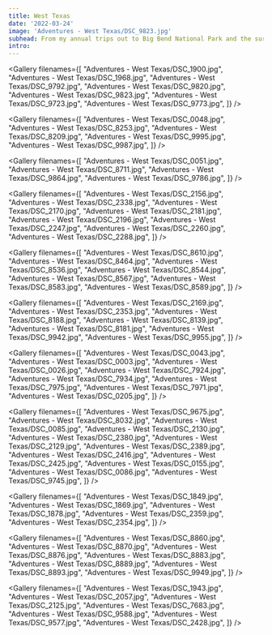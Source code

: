 ```yaml
---
title: West Texas
date: '2022-03-24'
image: 'Adventures - West Texas/DSC_9823.jpg'
subhead: From my annual trips out to Big Bend National Park and the surrounding park land of the Chihuahuan desert.
intro:
---
```


<Photo filename="Adventures - West Texas/DSC_2002.jpg" />

<Gallery filenames={[
  "Adventures - West Texas/DSC_1900.jpg",
  "Adventures - West Texas/DSC_1968.jpg",
  "Adventures - West Texas/DSC_9792.jpg",
  "Adventures - West Texas/DSC_9820.jpg",
  "Adventures - West Texas/DSC_9823.jpg",
  "Adventures - West Texas/DSC_9723.jpg",
  "Adventures - West Texas/DSC_9773.jpg",
]} />

<Gallery filenames={[
  "Adventures - West Texas/DSC_0048.jpg",
  "Adventures - West Texas/DSC_8253.jpg",
  "Adventures - West Texas/DSC_8209.jpg",
  "Adventures - West Texas/DSC_9995.jpg",
  "Adventures - West Texas/DSC_9987.jpg",
]} />

<Gallery filenames={[
  "Adventures - West Texas/DSC_0051.jpg",
  "Adventures - West Texas/DSC_8711.jpg",
  "Adventures - West Texas/DSC_9864.jpg",
  "Adventures - West Texas/DSC_9786.jpg",
]} />

<Photo filename="Adventures - West Texas/DSC_2231.jpg" />

<Gallery filenames={[
  "Adventures - West Texas/DSC_2156.jpg",
  "Adventures - West Texas/DSC_2338.jpg",
  "Adventures - West Texas/DSC_2170.jpg",
  "Adventures - West Texas/DSC_2181.jpg",
  "Adventures - West Texas/DSC_2196.jpg",
  "Adventures - West Texas/DSC_2247.jpg",
  "Adventures - West Texas/DSC_2260.jpg",
  "Adventures - West Texas/DSC_2288.jpg",
]} />

<Photo filename="Adventures - West Texas/DSC_2319.jpg" />

<Gallery filenames={[
  "Adventures - West Texas/DSC_8610.jpg",
  "Adventures - West Texas/DSC_8464.jpg",
  "Adventures - West Texas/DSC_8536.jpg",
  "Adventures - West Texas/DSC_8544.jpg",
  "Adventures - West Texas/DSC_8567.jpg",
  "Adventures - West Texas/DSC_8583.jpg",
  "Adventures - West Texas/DSC_8589.jpg",
]} />

<Gallery filenames={[
  "Adventures - West Texas/DSC_2169.jpg",
  "Adventures - West Texas/DSC_2353.jpg",
  "Adventures - West Texas/DSC_8188.jpg",
  "Adventures - West Texas/DSC_8139.jpg",
  "Adventures - West Texas/DSC_8181.jpg",
  "Adventures - West Texas/DSC_9942.jpg",
  "Adventures - West Texas/DSC_9955.jpg",
]} />

<Photo filename="Adventures - West Texas/DSC_0229.jpg" />

<Gallery filenames={[
  "Adventures - West Texas/DSC_0043.jpg",
  "Adventures - West Texas/DSC_0003.jpg",
  "Adventures - West Texas/DSC_0026.jpg",
  "Adventures - West Texas/DSC_7924.jpg",
  "Adventures - West Texas/DSC_7934.jpg",
  "Adventures - West Texas/DSC_7975.jpg",
  "Adventures - West Texas/DSC_7971.jpg",
  "Adventures - West Texas/DSC_0205.jpg",
]} />

<Gallery filenames={[
  "Adventures - West Texas/DSC_9675.jpg",
  "Adventures - West Texas/DSC_8032.jpg",
  "Adventures - West Texas/DSC_0085.jpg",
  "Adventures - West Texas/DSC_2130.jpg",
  "Adventures - West Texas/DSC_2380.jpg",
  "Adventures - West Texas/DSC_2129.jpg",
  "Adventures - West Texas/DSC_2389.jpg",
  "Adventures - West Texas/DSC_2416.jpg",
  "Adventures - West Texas/DSC_2425.jpg",
  "Adventures - West Texas/DSC_0155.jpg",
  "Adventures - West Texas/DSC_0086.jpg",
  "Adventures - West Texas/DSC_9745.jpg",
]} />

<Photo filename="Adventures - West Texas/DSC_8072.jpg" />

<Gallery filenames={[
  "Adventures - West Texas/DSC_1849.jpg",
  "Adventures - West Texas/DSC_1869.jpg",
  "Adventures - West Texas/DSC_1878.jpg",
  "Adventures - West Texas/DSC_2359.jpg",
  "Adventures - West Texas/DSC_2354.jpg",
]} />

<Gallery filenames={[
  "Adventures - West Texas/DSC_8860.jpg",
  "Adventures - West Texas/DSC_8870.jpg",
  "Adventures - West Texas/DSC_8876.jpg",
  "Adventures - West Texas/DSC_8883.jpg",
  "Adventures - West Texas/DSC_8889.jpg",
  "Adventures - West Texas/DSC_8893.jpg",
  "Adventures - West Texas/DSC_9949.jpg",
]} />

<Gallery filenames={[
  "Adventures - West Texas/DSC_1943.jpg",
  "Adventures - West Texas/DSC_2057.jpg",
  "Adventures - West Texas/DSC_2125.jpg",
  "Adventures - West Texas/DSC_7683.jpg",
  "Adventures - West Texas/DSC_9588.jpg",
  "Adventures - West Texas/DSC_9577.jpg",
  "Adventures - West Texas/DSC_2428.jpg",
]} />
